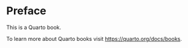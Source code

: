 # Preface

This is a Quarto book.

To learn more about Quarto books visit <https://quarto.org/docs/books>.
